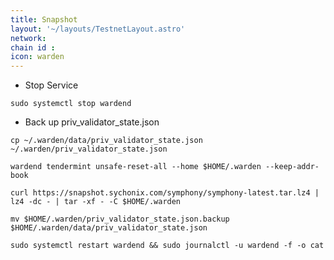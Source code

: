 ```yaml
---
title: Snapshot
layout: '~/layouts/TestnetLayout.astro'
network: 
chain id : 
icon: warden
---
```




- Stop Service
```
sudo systemctl stop wardend
```
- Back up priv_validator_state.json
```
cp ~/.warden/data/priv_validator_state.json  ~/.warden/priv_validator_state.json
```
```
wardend tendermint unsafe-reset-all --home $HOME/.warden --keep-addr-book
```
```
curl https://snapshot.sychonix.com/symphony/symphony-latest.tar.lz4 | lz4 -dc - | tar -xf - -C $HOME/.warden
```
```
mv $HOME/.warden/priv_validator_state.json.backup $HOME/.warden/data/priv_validator_state.json
```
```
sudo systemctl restart wardend && sudo journalctl -u wardend -f -o cat
```